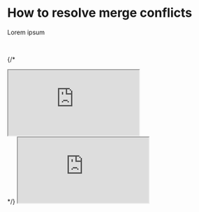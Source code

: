 # How to resolve merge conflicts

Lorem ipsum

<br />

{/\* <div className="relative overflow-hidden w-[90%] pt-[61%]">
<iframe className="absolute top-0 bottom-0 left-0 right-0 w-full h-full" src="https://demo.arcade.software/VeZWbywhHyQBe20FGZqv?embed" ></iframe>

</div> */}

<iframe
  className="aspect-[2.935/2] w-full overflow-hidden rounded-lg border-none"
  src="https://demo.arcade.software/VeZWbywhHyQBe20FGZqv?embed"
></iframe>
